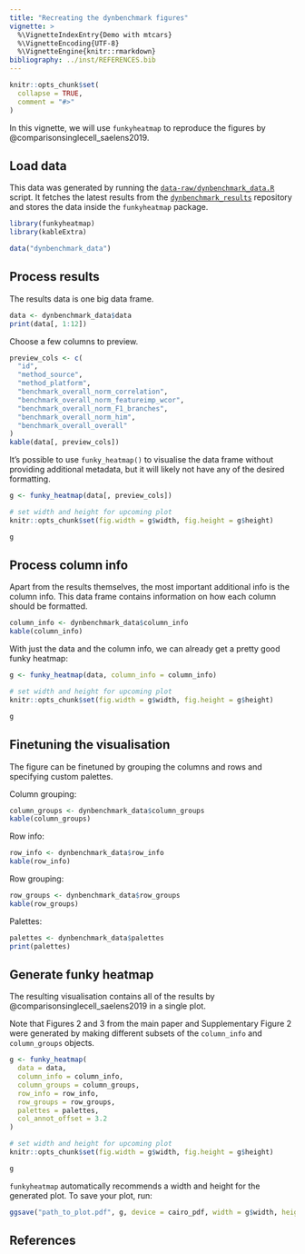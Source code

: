```yaml
---
title: "Recreating the dynbenchmark figures"
vignette: >
  %\VignetteIndexEntry{Demo with mtcars}
  %\VignetteEncoding{UTF-8}
  %\VignetteEngine{knitr::rmarkdown}
bibliography: ../inst/REFERENCES.bib
---
```


```r
knitr::opts_chunk$set(
  collapse = TRUE,
  comment = "#>"
)
```

In this vignette, we will use `funkyheatmap` to reproduce the figures by @comparisonsinglecell_saelens2019.

## Load data

This data was generated by running the [`data-raw/dynbenchmark_data.R`](https://github.com/funkyheatmap/funkyheatmap/blob/main/data-raw/dynbenchmark_data.R) script.
It fetches the latest results from the [`dynbenchmark_results`](https://github.com/dynverse/dynbenchmark_results) repository and stores the data inside the `funkyheatmap` package.

```r
library(funkyheatmap)
library(kableExtra)

data("dynbenchmark_data")
```

## Process results

The results data is one big data frame.

```r
data <- dynbenchmark_data$data
print(data[, 1:12])
```

Choose a few columns to preview.
```r
preview_cols <- c(
  "id",
  "method_source",
  "method_platform",
  "benchmark_overall_norm_correlation",
  "benchmark_overall_norm_featureimp_wcor",
  "benchmark_overall_norm_F1_branches",
  "benchmark_overall_norm_him",
  "benchmark_overall_overall"
)
kable(data[, preview_cols])
```

It's possible to use `funky_heatmap()` to visualise the data frame without
providing additional metadata, but it will likely not have any of the desired
formatting.

```r
g <- funky_heatmap(data[, preview_cols])
```


```r
# set width and height for upcoming plot
knitr::opts_chunk$set(fig.width = g$width, fig.height = g$height)
```

```r
g
```

## Process column info

Apart from the results themselves, the most important additional info is the
column info. This data frame contains information on how each column should be
formatted.

```r
column_info <- dynbenchmark_data$column_info
kable(column_info)
```

With just the data and the column info, we can already get a pretty good 
funky heatmap:

```r
g <- funky_heatmap(data, column_info = column_info)
```


```r
# set width and height for upcoming plot
knitr::opts_chunk$set(fig.width = g$width, fig.height = g$height)
```

```r
g
```

## Finetuning the visualisation

The figure can be finetuned by grouping the columns and rows and specifying
custom palettes. 

Column grouping:

```r
column_groups <- dynbenchmark_data$column_groups
kable(column_groups)
```

Row info:

```r
row_info <- dynbenchmark_data$row_info
kable(row_info)
```

Row grouping:
```r
row_groups <- dynbenchmark_data$row_groups
kable(row_groups)
```

Palettes:
```r
palettes <- dynbenchmark_data$palettes
print(palettes)
```

## Generate funky heatmap

The resulting visualisation contains all of the results by @comparisonsinglecell_saelens2019
in a single plot.

Note that Figures 2 and 3 from the main paper and Supplementary Figure 2 were generated by making different subsets
of the `column_info` and `column_groups` objects.
```r
g <- funky_heatmap(
  data = data,
  column_info = column_info,
  column_groups = column_groups,
  row_info = row_info,
  row_groups = row_groups,
  palettes = palettes,
  col_annot_offset = 3.2
)
```


```r
# set width and height for upcoming plot
knitr::opts_chunk$set(fig.width = g$width, fig.height = g$height)
```

```r
g
```

`funkyheatmap` automatically recommends a width and height for the generated plot.
To save your plot, run:

``` r
ggsave("path_to_plot.pdf", g, device = cairo_pdf, width = g$width, height = g$height)
```

## References
